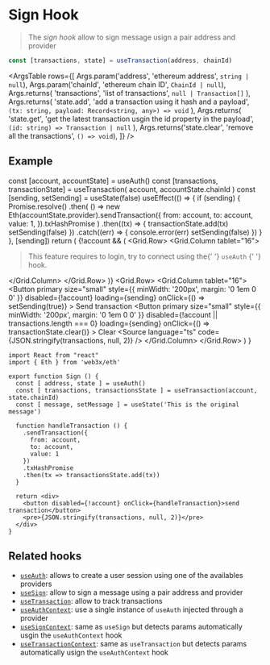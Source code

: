 
<Meta title="Hooks/useTransaction" />

# Sign Hook

> The _sign hook_ allow to sign message usign a pair address and provider

```ts
const [transactions, state] = useTransaction(address, chainId)
```

<ArgsTable
  rows={[
    Args.param('address', 'ethereum address', `string | null`),
    Args.param('chainId', 'ethereum chain ID', `ChainId | null`),
    Args.returns(
      'transactions',
      'list of transactions',
      `null | Transaction[]`
    ),
    Args.returns(
      'state.add',
      'add a transaction using it hash and a payload',
      `(tx: string, payload: Record<string, any>) => void`
    ),
    Args.returns(
      'state.get',
      'get the latest transaction usgin the id property in the payload',
      `(id: string) => Transaction | null`
    ),
    Args.returns('state.clear', 'remove all the transactions', `() => void`),
  ]}
/>

## Example

  const [account, accountState] = useAuth()
  const [transactions, transactionState] = useTransaction(
    account,
    accountState.chainId
  )
  const [sending, setSending] = useState(false)
  useEffect(() => {
    if (sending) {
      Promise.resolve()
        .then(
          () =>
            new Eth(accountState.provider).sendTransaction({
              from: account,
              to: account,
              value: 1,
            }).txHashPromise
        )
        .then((tx) => {
          transactionState.add(tx)
          setSending(false)
        })
        .catch((err) => {
          console.error(err)
          setSending(false)
        })
    }
  }, [sending])
  return (
    <Container>
      <Grid>
        {!account && (
          <Grid.Row>
            <Grid.Column tablet="16">
              <Blockquote>
                <Paragraph small secondary>
                  This feature requires to login, try to connect using the{' '}
                  <Link href="/?path=/story/hooks-useauth--page#connect-preview">
                    `useAuth`
                  </Link>{' '}
                  hook.
                </Paragraph>
              </Blockquote>
            </Grid.Column>
          </Grid.Row>
        )}
        <Grid.Row>
          <Grid.Column tablet="16">
            <Button
              primary
              size="small"
              style={{ minWidth: '200px', margin: '0 1em 0 0' }}
              disabled={!account}
              loading={sending}
              onClick={() => setSending(true)}
            >
              Send transaction
            </Button>
            <Button
              primary
              size="small"
              style={{ minWidth: '200px', margin: '0 1em 0 0' }}
              disabled={!account || transactions.length === 0}
              loading={sending}
              onClick={() => transactionState.clear()}
            >
              Clear
            </Button>
            <Source
              language="ts"
              code={JSON.stringify(transactions, null, 2)}
            />
          </Grid.Column>
        </Grid.Row>
      </Grid>
    </Container>
  )
}

<SendTransaction />

```tsx dark=true
import React from "react"
import { Eth } from 'web3x/eth'

export function Sign () {
  const [ address, state ] = useAuth()
  const [ transactions, transactionsState ] = useTransaction(account, state.chainId)
  const [ message, setMessage ] = useState('This is the original message')

  function handleTransaction () {
    .sendTransaction({
      from: account,
      to: account,
      value: 1
    })
    .txHashPromise
    .then(tx => transactionsState.add(tx))
  }

  return <div>
    <button disabled={!account} onClick={handleTransaction}>send transaction</button>
    <pre>{JSON.stringify(transactions, null, 2)}</pre>
  </div>
}
```

## Related hooks

- [`useAuth`](/?path=/story/hooks-useauth--page): allows to create a user session using one of the availables providers
- [`useSign`](/?path=/story/hooks-usesign--page): allow to sign a message using a pair address and provider
- [`useTransaction`](/?path=/story/hooks-useatransaction--page): allow to track transactions
- [`useAuthContext`](/?path=/story/context-auth-useauthcontext--page): use a single instance of `useAuth` injected through a provider
- [`useSignContext`](/?path=/story/context-auth-usesigncontext--page): same as `useSign` but detects params automatically usgin the `useAuthContext` hook
- [`useTransactionContext`](/?path=/story/context-auth-usetransactioncontext--page): same as `useTransaction` but detects params automatically usign the `useAuthContext` hook
